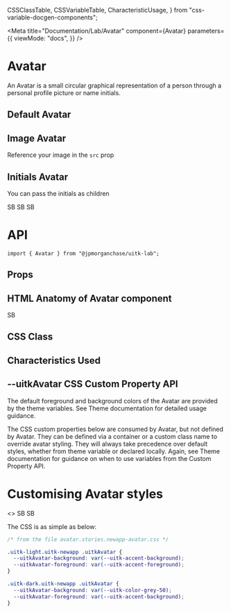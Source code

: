   CSSClassTable,
  CSSVariableTable,
  CharacteristicUsage,
} from "css-variable-docgen-components";

<Meta
  title="Documentation/Lab/Avatar"
  component={Avatar}
  parameters={{
    viewMode: "docs",
  }}
/>

# Avatar

An Avatar is a small circular graphical representation of a person through a personal profile picture or name initials.

## Default Avatar

<Canvas>
  <Story name="Default Avatar" decorators={[withFlexGap]}>
    <Avatar size="small" />
    <Avatar size="medium" />
    <Avatar size="large" />
  </Story>
</Canvas>

## Image Avatar

Reference your image in the `src` prop

<Canvas>
  <Story name="Image Avatar" decorators={[withFlexGap]}>
    <Avatar alt="Logo" size="small" src="/docs/assets/placeholder.svg" />
    <Avatar alt="Logo" size="medium" src="/docs/assets/placeholder.svg" />
    <Avatar alt="Logo" size="large" src="/docs/assets/placeholder.svg" />
  </Story>
</Canvas>

## Initials Avatar

You can pass the initials as children

<Canvas>
  <Story name="Initials Avatar" decorators={[withFlexGap]}>
    <Avatar size="small">SB</Avatar>
    <Avatar size="medium">SB</Avatar>
    <Avatar size="large">SB</Avatar>
  </Story>
</Canvas>

# API

```
import { Avatar } from "@jpmorganchase/uitk-lab";
```

## Props

<ArgsTable of={Avatar} />

## HTML Anatomy of Avatar component

<Canvas>
  <ComponentAnatomy showLegend>
    <Avatar size="large" />
  </ComponentAnatomy>
  <ComponentAnatomy showLegend>
    <Avatar size="large" alt="Logo" src="/docs/assets/placeholder.svg" />
  </ComponentAnatomy>
  <ComponentAnatomy showLegend>
    <Avatar size="large">SB</Avatar>
  </ComponentAnatomy>
</Canvas>

## CSS Class

<CSSClassTable of={Avatar} />

## Characteristics Used

<CharacteristicUsage of={Avatar} />

## --uitkAvatar CSS Custom Property API

The default foreground and background colors of the Avatar are provided by the theme variables. See Theme documentation for detailed usage guidance.

The CSS custom properties below are consumed by Avatar, but not defined by Avatar. They can be defined via a container or
a custom class name to override avatar styling. They will always take precedence over default styles, whether from theme variable
or declared locally. Again, see Theme documentation for guidance on when to use variables from the Custom Property API.

<CSSVariableTable of={Avatar} />

# Customising Avatar styles

<Canvas>
  <Story name="Custom Avatar Styling" decorators={[withFlexGap]}>
    <>
      <ToolkitProvider theme={["light", "newapp"]}>
        <Avatar size="small">SB</Avatar>
      </ToolkitProvider>
      <ToolkitProvider theme={["light", "newapp"]}>
        <Avatar size="medium" alt="Logo" src="/docs/assets/placeholder.svg" />
      </ToolkitProvider>
      <ToolkitProvider theme={["light", "newapp"]}>
        <Avatar size="large" />
      </ToolkitProvider>
      <ToolkitProvider theme={["dark", "newapp"]}>
        <Avatar size="small">SB</Avatar>
      </ToolkitProvider>
      <ToolkitProvider theme={["dark", "newapp"]}>
        <Avatar size="medium" alt="Logo" src="/docs/assets/placeholder.svg" />
      </ToolkitProvider>
      <ToolkitProvider theme={["dark", "newapp"]}>
        <Avatar size="large" />
      </ToolkitProvider>
    </>
  </Story>
</Canvas>

The CSS is as simple as below:

```css
/* from the file avatar.stories.newapp-avatar.css */

.uitk-light.uitk-newapp .uitkAvatar {
  --uitkAvatar-background: var(--uitk-accent-background);
  --uitkAvatar-foreground: var(--uitk-accent-foreground);
}

.uitk-dark.uitk-newapp .uitkAvatar {
  --uitkAvatar-background: var(--uitk-color-grey-50);
  --uitkAvatar-foreground: var(--uitk-accent-background);
}
```
